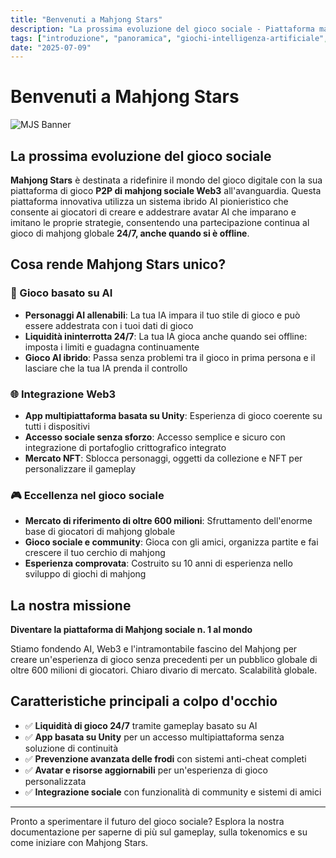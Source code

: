 ```yaml
---
title: "Benvenuti a Mahjong Stars"
description: "La prossima evoluzione del gioco sociale - Piattaforma mahjong Web3 basata su AI con gameplay 24/7"
tags: ["introduzione", "panoramica", "giochi-intelligenza-artificiale", "web3", "giochi-sociali"]
date: "2025-07-09"
---
```



# Benvenuti a Mahjong Stars

![MJS Banner](/static/images/banner.png)

## La prossima evoluzione del gioco sociale

**Mahjong Stars** è destinata a ridefinire il mondo del gioco digitale con la sua piattaforma di gioco **P2P di mahjong sociale Web3** all'avanguardia. Questa piattaforma innovativa utilizza un sistema ibrido AI pionieristico che consente ai giocatori di creare e addestrare avatar AI che imparano e imitano le proprie strategie, consentendo una partecipazione continua al gioco di mahjong globale **24/7, anche quando si è offline**.

## Cosa rende Mahjong Stars unico?

### 🤖 Gioco basato su AI
- **Personaggi AI allenabili**: La tua IA impara il tuo stile di gioco e può essere addestrata con i tuoi dati di gioco
- **Liquidità ininterrotta 24/7**: La tua IA gioca anche quando sei offline: imposta i limiti e guadagna continuamente
- **Gioco AI ibrido**: Passa senza problemi tra il gioco in prima persona e il lasciare che la tua IA prenda il controllo


### 🌐 Integrazione Web3
- **App multipiattaforma basata su Unity**: Esperienza di gioco coerente su tutti i dispositivi
- **Accesso sociale senza sforzo**: Accesso semplice e sicuro con integrazione di portafoglio crittografico integrato
- **Mercato NFT**: Sblocca personaggi, oggetti da collezione e NFT per personalizzare il gameplay

### 🎮 Eccellenza nel gioco sociale
- **Mercato di riferimento di oltre 600 milioni**: Sfruttamento dell'enorme base di giocatori di mahjong globale
- **Gioco sociale e community**: Gioca con gli amici, organizza partite e fai crescere il tuo cerchio di mahjong
- **Esperienza comprovata**: Costruito su 10 anni di esperienza nello sviluppo di giochi di mahjong

## La nostra missione

**Diventare la piattaforma di Mahjong sociale n. 1 al mondo**

Stiamo fondendo AI, Web3 e l'intramontabile fascino del Mahjong per creare un'esperienza di gioco senza precedenti per un pubblico globale di oltre 600 milioni di giocatori. Chiaro divario di mercato. Scalabilità globale.

## Caratteristiche principali a colpo d'occhio

- ✅ **Liquidità di gioco 24/7** tramite gameplay basato su AI
- ✅ **App basata su Unity** per un accesso multipiattaforma senza soluzione di continuità
- ✅ **Prevenzione avanzata delle frodi** con sistemi anti-cheat completi
- ✅ **Avatar e risorse aggiornabili** per un'esperienza di gioco personalizzata
- ✅ **Integrazione sociale** con funzionalità di community e sistemi di amici

---

Pronto a sperimentare il futuro del gioco sociale? Esplora la nostra documentazione per saperne di più sul gameplay, sulla tokenomics e su come iniziare con Mahjong Stars.